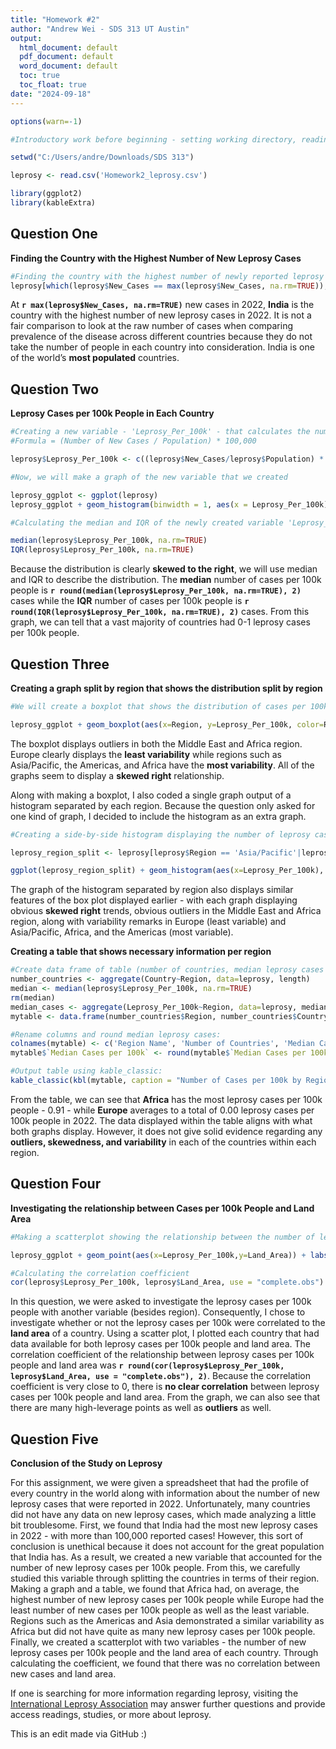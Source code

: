---
title: "Homework #2"
author: "Andrew Wei - SDS 313 UT Austin"
output:
  html_document: default
  pdf_document: default
  word_document: default
  toc: true
  toc_float: true
date: "2024-09-18"
---

```{r setup, include=FALSE}
options(warn=-1)
```

```{r}
#Introductory work before beginning - setting working directory, reading spreadsheet, calling libraries

setwd("C:/Users/andre/Downloads/SDS 313")

leprosy <- read.csv('Homework2_leprosy.csv')

library(ggplot2)
library(kableExtra)
```

## **Question One**

**Finding the Country with the Highest Number of New Leprosy Cases**

```{r}
#Finding the country with the highest number of newly reported leprosy cases in 2022
leprosy[which(leprosy$New_Cases == max(leprosy$New_Cases, na.rm=TRUE)),]

```

At **`r max(leprosy$New_Cases, na.rm=TRUE)`** new cases in 2022, **India** is the country with the highest number of new leprosy cases in 2022. It is not a fair comparison to look at the raw number of cases when comparing prevalence of the disease across different countries because they do not take the number of people in each country into consideration. India is one of the world's **most populated** countries.

## **Question Two**

**Leprosy Cases per 100k People in Each Country**

```{r}
#Creating a new variable - 'Leprosy_Per_100k' - that calculates the number of new cases per 100k population in each country
#Formula = (Number of New Cases / Population) * 100,000

leprosy$Leprosy_Per_100k <- c((leprosy$New_Cases/leprosy$Population) * 100000)
```

```{r}
#Now, we will make a graph of the new variable that we created

leprosy_ggplot <- ggplot(leprosy)
leprosy_ggplot + geom_histogram(binwidth = 1, aes(x = Leprosy_Per_100k)) + labs(title='Distribution of Leprosy Cases per 100k Population', x='Leprosy Cases per 100k', y='Count')
```

```{r}
#Calculating the median and IQR of the newly created variable 'Leprosy_Per_100k'

median(leprosy$Leprosy_Per_100k, na.rm=TRUE)
IQR(leprosy$Leprosy_Per_100k, na.rm=TRUE)

```

Because the distribution is clearly **skewed to the right**, we will use median and IQR to describe the distribution. The **median** number of cases per 100k people is **`r round(median(leprosy$Leprosy_Per_100k, na.rm=TRUE), 2)`** cases while the **IQR** number of cases per 100k people is **`r round(IQR(leprosy$Leprosy_Per_100k, na.rm=TRUE), 2)`** cases. From this graph, we can tell that a vast majority of countries had 0-1 leprosy cases per 100k people.

## **Question Three**

**Creating a graph split by region that shows the distribution split by region**

```{r}
#We will create a boxplot that shows the distribution of cases per 100k people split by region 

leprosy_ggplot + geom_boxplot(aes(x=Region, y=Leprosy_Per_100k, color=Region)) + labs(title='Boxplots of Cases per 100k People Split by Region', x='Region', y='Leprosy Cases per 100k People') + coord_flip()
```

The boxplot displays outliers in both the Middle East and Africa region. Europe clearly displays the **least variability** while regions such as Asia/Pacific, the Americas, and Africa have the **most variability**. All of the graphs seem to display a **skewed right** relationship.

Along with making a boxplot, I also coded a single graph output of a histogram separated by each region. Because the question only asked for one kind of graph, I decided to include the histogram as an extra graph.

```{r}
#Creating a side-by-side histogram displaying the number of leprosy cases per 100k people in each of the five regions

leprosy_region_split <- leprosy[leprosy$Region == 'Asia/Pacific'|leprosy$Region == 'Africa'|leprosy$Region == 'Americas'|leprosy$Region == 'Europe'|leprosy$Region == 'Middle East',]

ggplot(leprosy_region_split) + geom_histogram(aes(x=Leprosy_Per_100k), binwidth=1) + facet_wrap(~Region) + labs(title='Boxplots of Cases per 100k People Split by Region', x='Region', y='Leprosy Cases per 100k People')
```

The graph of the histogram separated by region also displays similar features of the box plot displayed earlier - with each graph displaying obvious **skewed right** trends, obvious outliers in the Middle East and Africa region, along with variability remarks in Europe (least variable) and Asia/Pacific, Africa, and the Americas (most variable).

**Creating a table that shows necessary information per region**

```{r}
#Create data frame of table (number of countries, median leprosy cases per 100k people):
number_countries <- aggregate(Country~Region, data=leprosy, length)
median <- median(leprosy$Leprosy_Per_100k, na.rm=TRUE)
rm(median)
median_cases <- aggregate(Leprosy_Per_100k~Region, data=leprosy, median)
mytable <- data.frame(number_countries$Region, number_countries$Country, median_cases$Leprosy_Per_100k)

#Rename columns and round median leprosy cases:
colnames(mytable) <- c('Region Name', 'Number of Countries', 'Median Cases per 100k')
mytable$`Median Cases per 100k` <- round(mytable$`Median Cases per 100k`, 2)

#Output table using kable_classic:
kable_classic(kbl(mytable, caption = "Number of Cases per 100k by Region"), full_width = FALSE)
```

From the table, we can see that **Africa** has the most leprosy cases per 100k people - 0.91 - while **Europe** averages to a total of 0.00 leprosy cases per 100k people in 2022. The data displayed within the table aligns with what both graphs display. However, it does not give solid evidence regarding any **outliers, skewedness, and variability** in each of the countries within each region.

## **Question Four**

**Investigating the relationship between Cases per 100k People and Land Area**

```{r}
#Making a scatterplot showing the relationship between the number of leprosy cases per 200k people and land area of a country

leprosy_ggplot + geom_point(aes(x=Leprosy_Per_100k,y=Land_Area)) + labs(title='Relationship Between Leprosy Cases per 100k People and Land Area of Country', x='Leprosy Cases per 100k People', y='Land Area')

#Calculating the correlation coefficient
cor(leprosy$Leprosy_Per_100k, leprosy$Land_Area, use = "complete.obs")
```

In this question, we were asked to investigate the leprosy cases per 100k people with another variable (besides region). Consequently, I chose to investigate whether or not the leprosy cases per 100k were correlated to the **land area** of a country. Using a scatter plot, I plotted each country that had data available for both leprosy cases per 100k people and land area. The correlation coefficient of the relationship between leprosy cases per 100k people and land area was **`r round(cor(leprosy$Leprosy_Per_100k, leprosy$Land_Area, use = "complete.obs"), 2)`**. Because the correlation coefficient is very close to 0, there is **no clear correlation** between leprosy cases per 100k people and land area. From the graph, we can also see that there are many high-leverage points as well as **outliers** as well.

## **Question Five**

**Conclusion of the Study on Leprosy**

For this assignment, we were given a spreadsheet that had the profile of every country in the world along with information about the number of new leprosy cases that were reported in 2022. Unfortunately, many countries did not have any data on new leprosy cases, which made analyzing a little bit troublesome. First, we found that India had the most new leprosy cases in 2022 - with more than 100,000 reported cases! However, this sort of conclusion is unethical because it does not account for the great population that India has. As a result, we created a new variable that accounted for the number of new leprosy cases per 100k people. From this, we carefully studied this variable through splitting the countries in terms of their region. Making a graph and a table, we found that Africa had, on average, the highest number of new leprosy cases per 100k people while Europe had the least number of new cases per 100k people as well as the least variable. Regions such as the Americas and Asia demonstrated a similar variability as Africa but did not have quite as many new leprosy cases per 100k people. Finally, we created a scatterplot with two variables - the number of new leprosy cases per 100k people and the land area of each country. Through calculating the coefficient, we found that there was no correlation between new cases and land area.

If one is searching for more information regarding leprosy, visiting the [International Leprosy Association](https://leprosyhistory.org/) may answer further questions and provide access readings, studies, or more about leprosy.

This is an edit made via GitHub :)
